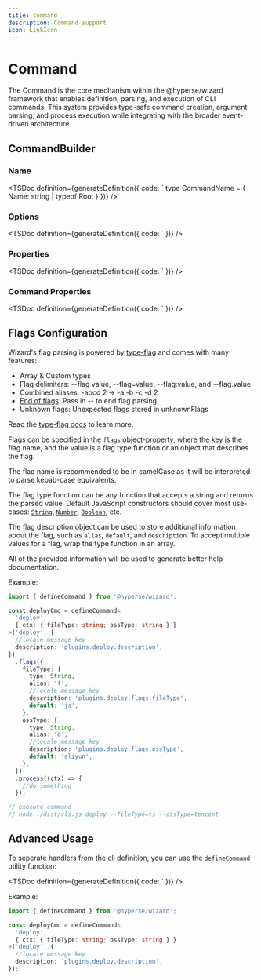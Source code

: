 ```yaml
---
title: command
description: Command support
icon: LinkIcon
---
```



# Command

The Command is the core mechanism within the @hyperse/wizard framework that enables definition, parsing, and execution of CLI commands. This system provides type-safe command creation, argument parsing, and process execution while integrating with the broader event-driven architecture.

## CommandBuilder

### Name

<TSDoc
  definition={generateDefinition({
    code: `
    type CommandName = { Name: string | typeof Root }
  })}
/>

### Options

<TSDoc
  definition={generateDefinition({
    code: `
  })}
/>

### Properties

<TSDoc
  definition={generateDefinition({
    code: `
  })}
/>

### Command Properties

<TSDoc
  definition={generateDefinition({
    code: `
  })}
/>

## Flags Configuration

Wizard's flag parsing is powered by [type-flag](https://github.com/privatenumber/type-flag) and comes with many features:

- Array & Custom types
- Flag delimiters: --flag value, --flag=value, --flag:value, and --flag.value
- Combined aliases: -abcd 2 → -a -b -c -d 2
- [End of flags](https://unix.stackexchange.com/questions/11376/what-does-double-dash-double-hyphen-mean/11382#11382): Pass in -- to end flag parsing
- Unknown flags: Unexpected flags stored in unknownFlags

Read the [type-flag docs](https://github.com/privatenumber/type-flag) to learn more.

Flags can be specified in the `flags` object-property, where the key is the flag name, and the value is a flag type function or an object that describes the flag.

The flag name is recommended to be in camelCase as it will be interpreted to parse kebab-case equivalents.

The flag type function can be any function that accepts a string and returns the parsed value. Default JavaScript constructors should cover most use-cases:
[`String`](https://developer.mozilla.org/zh-CN/docs/Web/JavaScript/Reference/Global_Objects/String/String),
[`Number`](https://developer.mozilla.org/zh-CN/docs/Web/JavaScript/Reference/Global_Objects/Number/Number),
[`Boolean`](https://developer.mozilla.org/zh-CN/docs/Web/JavaScript/Reference/Global_Objects/Boolean/Boolean), etc.

The flag description object can be used to store additional information about the flag, such as `alias`, `default`, and `description`. To accept multiple values for a flag, wrap the type function in an array.

All of the provided information will be used to generate better help documentation.

Example:

```ts filename="cli.ts"
import { defineCommand } from '@hyperse/wizard';

const deployCmd = defineCommand<
  'deploy',
  { ctx: { fileType: string; ossType: string } }
>('deploy', {
  //locale message key
  description: 'plugins.deploy.description',
})
  .flags({
    fileType: {
      type: String,
      alias: 'f',
      //locale message key
      description: 'plugins.deploy.flags.fileType',
      default: 'js',
    },
    ossType: {
      type: String,
      alias: 'o',
      //locale message key
      description: 'plugins.deploy.flags.ossType',
      default: 'aliyun',
    },
  })
  .process((ctx) => {
    //do something
  });

// execute command
// node ./dist/cli.js deploy --fileType=ts --ossType=tencent
```

## Advanced Usage

To seperate handlers from the cli definition, you can use the `defineCommand` utility function:

<TSDoc
  definition={generateDefinition({
    code: `
  })}
/>

Example:

```ts filename="defineCommand.ts"
import { defineCommand } from '@hyperse/wizard';

const deployCmd = defineCommand<
  'deploy',
  { ctx: { fileType: string; ossType: string } }
>('deploy', {
  //locale message key
  description: 'plugins.deploy.description',
});
```
